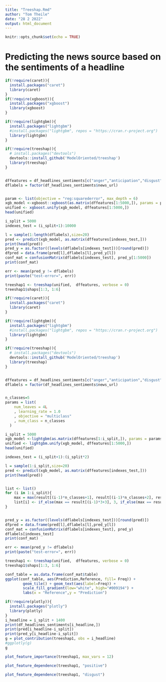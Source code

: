 ```yaml
---
title: "Treeshap.Rmd"
author: "Tom Theile"
date: "28 2 2022"
output: html_document
---
```


```r
knitr::opts_chunk$set(echo = TRUE)
```





# Predicting the news source based on the sentiments of a headline

```R

if(!require(caret)){
  install.packages("caret") 
  library(caret)
}
if(!require(xgboost)){
  install.packages("xgboost") 
  library(xgboost)
}

if(!require(lightgbm)){
  install.packages("lightgbm") 
  #install.packages("lightgbm", repos = "https://cran.r-project.org")
  library(lightgbm)
}

if(!require(treeshap)){
  # install.packages("devtools")
  devtools::install_github('ModelOriented/treeshap') 
  library(treeshap)
}


dffeatures = df_headlines_sentiments[c("anger","anticipation","disgust","fear","joy","sadness","surprise","trust","negative","positive")]
dflabels = factor(df_headlines_sentiments$news_url)


param <- list(objective = "reg:squarederror", max_depth = 6)
xgb_model <-xgboost::xgboost(as.matrix(dffeatures[1:5000,]), params = param, label = dflabels[1:5000], nrounds = 200, verbose = 0)
unified <- xgboost.unify(xgb_model, dffeatures[1:5000,])
head(unified)

i_split = 5000
indexes_test = (i_split+1):10000

l = sample(1:length(dflabels),size=20)
pred <- predict(xgb_model, as.matrix(dffeatures[indexes_test,]))
print(head(pred))
pred_y = as.factor((levels(dflabels[indexes_test]))[round(pred)])
dfpred = data.frame(pred[l],dflabels[l],pred_y[l])
conf_mat = confusionMatrix(dflabels[indexes_test], pred_y[1:5000])
print(conf_mat)

err <- mean(pred_y != dflabels)
print(paste("test-error=", err))

treeshap1 <- treeshap(unified,  dffeatures, verbose = 0)
treeshap1$shaps[1:3, 1:6]
```


```R

if(!require(caret)){
  install.packages("caret") 
  library(caret)
}

if(!require(lightgbm)){
  install.packages("lightgbm") 
  #install.packages("lightgbm", repos = "https://cran.r-project.org")
  library(lightgbm)
}

if(!require(treeshap)){
  # install.packages("devtools")
  devtools::install_github('ModelOriented/treeshap') 
  library(treeshap)
}


dffeatures = df_headlines_sentiments[c("anger","anticipation","disgust","fear","joy","sadness","surprise","trust","negative","positive")]
dflabels = factor(df_headlines_sentiments$news_url)


n_classes=5
params = list(
    num_leaves = 4L
    , learning_rate = 1.0
    , objective = "multiclass"
    , num_class = n_classes
  )

i_split = 5000
xgb_model <-lightgbm(as.matrix(dffeatures[1:i_split,]), params = params, label = dflabels[1:i_split], nrounds = 200, verbose = 0)
unified <- lightgbm.unify(xgb_model, dffeatures[1:5000,])
head(unified)

indexes_test = (i_split+1):(i_split*2)

l = sample(1:i_split,size=20)
pred <- predict(xgb_model, as.matrix(dffeatures[indexes_test,]))
print(head(pred))


list <- list()
for (i in 1:i_split){
    max = max(result[(i-1)*n_classes+1], result[(i-1)*n_classes+2], result[(i-1)*n_classes+3], result[(i-1)*n_classes+4], result[(i-1)*n_classes+5])
    list[i] <- if_else(max == result[(i-1)*3+3], 3, if_else(max == result[(i-1)*3+2], 2, 1))
}


pred_y = as.factor((levels(dflabels[indexes_test]))[round(pred)])
dfpred = data.frame(pred[l],dflabels[l],pred_y[l])
conf_mat = confusionMatrix(dflabels[indexes_test], pred_y)
dflabels[indexes_test]
print(conf_mat)

err <- mean(pred_y != dflabels)
print(paste("test-error=", err))

treeshap1 <- treeshap(unified,  dffeatures, verbose = 0)
treeshap1$shaps[1:3, 1:6]
```



```R
conf_table = as.data.frame(conf_mat$table)
ggplot(conf_table, aes(Prediction,Reference, fill= Freq)) +
        geom_tile() + geom_text(aes(label=Freq)) +
        scale_fill_gradient(low="white", high="#009194") +
        labs(x = "Reference",y = "Prediction")

```


```R


if(!require(plotly)){
  install.packages("plotly")
  library(plotly)
}
i_headline = i_split + 1400
print(df_headlines_sentiments[i_headline,])
print(pred[i_headline-i_split])
print(pred_y[i_headline-i_split])
g = plot_contribution(treeshap1, obs = i_headline)
#ggplotly(g)
g
```

```R


plot_feature_importance(treeshap1, max_vars = 12)

```

```R

plot_feature_dependence(treeshap1, "positive")

```

```R

plot_feature_dependence(treeshap1, "disgust")

```



```R
```